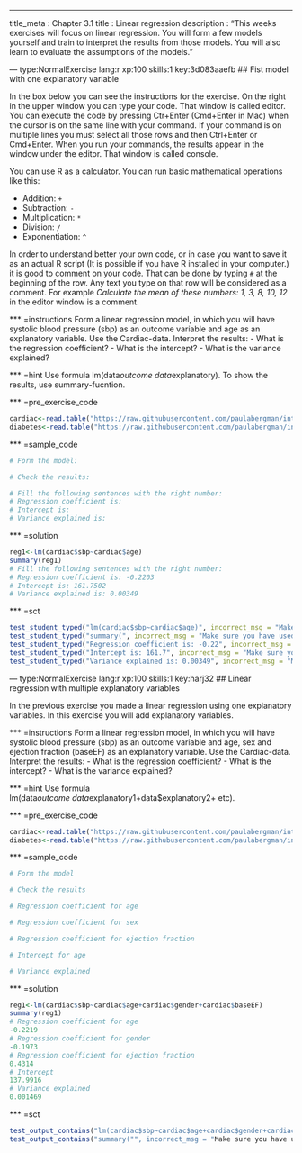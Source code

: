--- 
title_meta  : Chapter 3.1
title       : Linear regression
description : "This weeks exercises will focus on linear regression. You will form a few models yourself and train to interpret the results from those models. You will also learn to evaluate the assumptions of the models."
 
--- type:NormalExercise lang:r xp:100 skills:1 key:3d083aaefb
## Fist model with one explanatory variable
 
In the box below you can see the instructions for the exercise. On the right in the upper window you can type your code. That window is called editor. You can execute the code by pressing Ctr+Enter (Cmd+Enter in Mac) when the cursor is on the same line with your command. If your command is on multiple lines you must select all those rows and then Ctrl+Enter or Cmd+Enter. When you run your commands, the results appear in the window under the editor. That window is called console.
 
You can use R as a calculator. You can run basic mathematical operations like this: 
 
- Addition: `+`
- Subtraction: `-`
- Multiplication: `*`
- Division: `/`
- Exponentiation: `^`
 
In order to understand better your own code, or in case you want to save it as an actual R script (It is possible if you have R installed in your computer.) it is good to comment on your code. That can be done by typing `#` at the beginning of the row. Any text you type on that row will be considered as a comment. For example _Calculate the mean of these numbers: 1, 3, 8, 10, 12_ in the editor window is a comment.
 
*** =instructions
 Form a linear regression model, in which you will have systolic blood pressure (sbp) as an outcome variable and age as an explanatory variable. Use the Cardiac-data. 
 Interpret the results: 
 - What is the regression coefficient?
 - What is the intercept?
 - What is the variance explained?
 
*** =hint
Use formula lm(data$outcome~data$explanatory). To show the results, use summary-fucntion. 
 
*** =pre_exercise_code
```r
cardiac<-read.table("https://raw.githubusercontent.com/paulabergman/intro-to-biostatistics-with-r/master/Cardiac.txt",header=T,row.names=1)
diabetes<-read.table("https://raw.githubusercontent.com/paulabergman/intro-to-biostatistics-with-r/master/Diabetes.txt",header=TRUE,row.names=1)
```
 
*** =sample_code
```r
# Form the model:

# Check the results:

# Fill the following sentences with the right number:
# Regression coefficient is:
# Intercept is:
# Variance explained is:

```
 
*** =solution
```r
reg1<-lm(cardiac$sbp~cardiac$age)
summary(reg1)
# Fill the following sentences with the right number:
# Regression coefficient is: -0.2203
# Intercept is: 161.7502
# Variance explained is: 0.00349
```
 
*** =sct
```r
test_student_typed("lm(cardiac$sbp~cardiac$age)", incorrect_msg = "Make sure you have put the variables in the right order, and they are divided by the ~ sign.")
test_student_typed("summary(", incorrect_msg = "Make sure you have used the summary-function to see the results.")
test_student_typed("Regression coefficient is: -0.22", incorrect_msg = "Make sure you have typed the right regression coefficient.")
test_student_typed("Intercept is: 161.7", incorrect_msg = "Make sure you have typed the right intercept.")
test_student_typed("Variance explained is: 0.00349", incorrect_msg = "Make sure you have typed the right variance explained.")


```

--- type:NormalExercise lang:r xp:100 skills:1 key:harj32
## Linear regression with multiple explanatory variables
 
In the previous exercise you made a linear regression using one explanatory variables. In this exercise you will add explanatory variables. 
 
*** =instructions
 Form a linear regression model, in which you will have systolic blood pressure (sbp) as an outcome variable and age, sex and ejection fraction (baseEF) as an explanatory variable. Use the Cardiac-data. 
 Interpret the results: 
 - What is the regression coefficient?
 - What is the intercept?
 - What is the variance explained?
 
*** =hint
Use formula lm(data$outcome~data$explanatory1+data$explanatory2+ etc).  
 
*** =pre_exercise_code
```r
cardiac<-read.table("https://raw.githubusercontent.com/paulabergman/intro-to-biostatistics-with-r/master/Cardiac.txt",header=T,row.names=1)
diabetes<-read.table("https://raw.githubusercontent.com/paulabergman/intro-to-biostatistics-with-r/master/Diabetes.txt",header=TRUE,row.names=1)
```
 
*** =sample_code
```r
# Form the model

# Check the results

# Regression coefficient for age

# Regression coefficient for sex

# Regression coefficient for ejection fraction

# Intercept for age

# Variance explained

```
 
*** =solution
```r
reg1<-lm(cardiac$sbp~cardiac$age+cardiac$gender+cardiac$baseEF)
summary(reg1)
# Regression coefficient for age
-0.2219
# Regression coefficient for gender
-0.1973
# Regression coefficient for ejection fraction
0.4314
# Intercept
137.9916
# Variance explained
0.001469
```
 
*** =sct
```r
test_output_contains("lm(cardiac$sbp~cardiac$age+cardiac$gender+cardiac$baseEF)", incorrect_msg = "Make sure you have typed all the variables separated by + sign, and their names correctly. ")
test_output_contains("summary("", incorrect_msg = "Make sure you have used the summary-function to see the results.")

```
